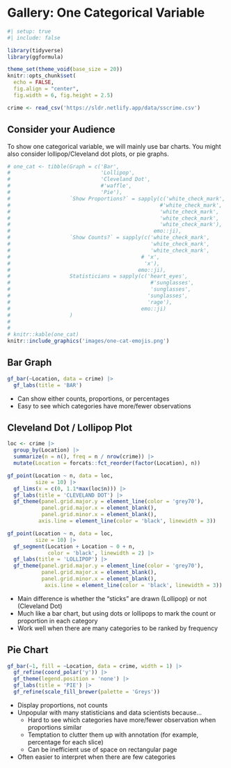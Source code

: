# Gallery: One Categorical Variable

```r
#| setup: true
#| include: false

library(tidyverse)
library(ggformula)

theme_set(theme_void(base_size = 20))
knitr::opts_chunk$set(
  echo = FALSE,
  fig.align = "center",
  fig.width = 6, fig.height = 2.5)

crime <- read_csv('https://sldr.netlify.app/data/sscrime.csv')
```

## Consider your Audience

To show one categorical variable, we will mainly use bar charts. You might also consider lollipop/Cleveland dot plots, or pie graphs.

```r
# one_cat <- tibble(Graph = c('Bar', 
#                             'Lollipop',
#                             'Cleveland Dot',
#                             #'waffle',
#                             'Pie'),
#                   `Show Proportions?` = sapply(c('white_check_mark', 
#                                                #'white_check_mark', 
#                                                'white_check_mark', 
#                                                'white_check_mark', 
#                                                'white_check_mark'), 
#                                              emo::ji),
#                   `Show Counts?` = sapply(c('white_check_mark',
#                                             'white_check_mark',
#                                             'white_check_mark', 
#                                          # 'x', 
#                                           'x'),
#                                         emo::ji),
#                   Statisticians = sapply(c('heart_eyes', 
#                                             #'sunglasses', 
#                                             'sunglasses',
#                                            'sunglasses',
#                                            'rage'),
#                                          emo::ji)
#                   )
# 
#
# knitr::kable(one_cat)
knitr::include_graphics('images/one-cat-emojis.png')
```

## Bar Graph

```r
gf_bar(~Location, data = crime) |>
  gf_labs(title = 'BAR')
```

-   Can show either counts, proportions, or percentages
-   Easy to see which categories have more/fewer observations

## Cleveland Dot / Lollipop Plot

```r
loc <- crime |>
  group_by(Location) |>
  summarize(n = n(), freq = n / nrow(crime)) |>
  mutate(Location = forcats::fct_reorder(factor(Location), n))

gf_point(Location ~ n, data = loc,
         size = 10) |>
  gf_lims(x = c(0, 1.1*max(loc$n))) |>
  gf_labs(title = 'CLEVELAND DOT') |>
  gf_theme(panel.grid.major.y = element_line(color = 'grey70'),
           panel.grid.major.x = element_blank(),
           panel.grid.minor.x = element_blank(),
          axis.line = element_line(color = 'black', linewidth = 3))
```

```r
gf_point(Location ~ n, data = loc,
         size = 10) |>
  gf_segment(Location + Location ~ 0 + n,
             color = 'black', linewidth = 2) |>
  gf_labs(title = 'LOLLIPOP') |>
  gf_theme(panel.grid.major.y = element_line(color = 'grey70'),
           panel.grid.major.x = element_blank(),
           panel.grid.minor.x = element_blank(),
            axis.line = element_line(color = 'black', linewidth = 3))

```

-   Main difference is whether the "sticks" are drawn (Lollipop) or not (Cleveland Dot)
-   Much like a bar chart, but using dots or lollipops to mark the count or proportion in each category
-   Work well when there are many categories to be ranked by frequency

## Pie Chart

```r
gf_bar(~1, fill = ~Location, data = crime, width = 1) |>
  gf_refine(coord_polar('y')) |>
  gf_theme(legend.position = 'none') |>
  gf_labs(title = 'PIE') |>
  gf_refine(scale_fill_brewer(palette = 'Greys'))
```

-   Display proportions, not counts
-   Unpopular with many statisticians and data scientists because...
    -   Hard to see which categories have more/fewer observation when proportions similar
    -   Temptation to clutter them up with annotation (for example, percentage for each slice)
    -   Can be inefficient use of space on rectangular page
-   Often easier to interpret when there are few categories

